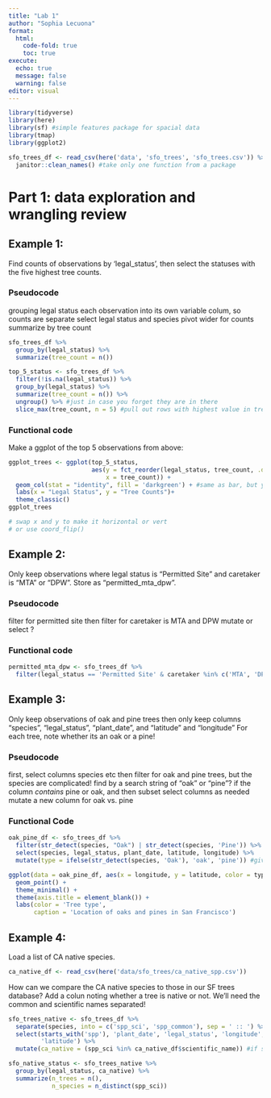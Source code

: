 ```yaml
---
title: "Lab 1"
author: "Sophia Lecuona"
format: 
  html:
    code-fold: true
    toc: true
execute: 
  echo: true
  message: false
  warning: false
editor: visual
---
```



```r
library(tidyverse)
library(here)
library(sf) #simple features package for spacial data
library(tmap)
library(ggplot2)
```

```r
sfo_trees_df <- read_csv(here('data', 'sfo_trees', 'sfo_trees.csv')) %>%
  janitor::clean_names() #take only one function from a package
```

# Part 1: data exploration and wrangling review

## Example 1: 

Find counts of observations by 'legal_status', then select the statuses with the five highest tree counts.

### Pseudocode

grouping legal status
each observation into its own variable colum, so counts are separate
select legal status and species
pivot wider for counts
summarize by tree count

```r
sfo_trees_df %>% 
  group_by(legal_status) %>%
  summarize(tree_count = n())

top_5_status <- sfo_trees_df %>%
  filter(!is.na(legal_status)) %>%
  group_by(legal_status) %>%
  summarize(tree_count = n()) %>%
  ungroup() %>% #just in case you forget they are in there
  slice_max(tree_count, n = 5) #pull out rows with highest value in tree_count column
```

### Functional code

Make a ggplot of the top 5 observations from above:

```r
ggplot_trees <- ggplot(top_5_status, 
                       aes(y = fct_reorder(legal_status, tree_count, .desc = TRUE), #reorder legal_status by tree count, making it go from highest to lowest
                           x = tree_count)) + 
  geom_col(stat = "identity", fill = 'darkgreen') + #same as bar, but you tell it which variable to make the height
  labs(x = "Legal Status", y = "Tree Counts")+
  theme_classic()
ggplot_trees

# swap x and y to make it horizontal or vert
# or use coord_flip()
```
## Example 2:

Only keep observations where legal status is "Permitted Site" and caretaker is "MTA" or "DPW".  Store as "permitted_mta_dpw".

### Pseudocode

filter for permitted site
then filter for caretaker is MTA and DPW
mutate or select ?

### Functional code

```r
permitted_mta_dpw <- sfo_trees_df %>%
  filter(legal_status == 'Permitted Site' & caretaker %in% c('MTA', 'DPW')) #NOT GOING TO WORK if you use "==" for caretaker as well because it gave it a vector: will look directly across at each observation saying either MTA or DPW, but we want observation to have MTA and DPW
```

## Example 3:

Only keep observations of oak and pine trees
then only keep columns "species", "legal_status", "plant_date", and "latitude" and "longitude"
For each tree, note whether its an oak or a pine!

### Pseudocode

first, select columns species etc
then filter for  oak and pine trees, but the species are complicated! find by a search string of "oak" or "pine"?
if the column *contains* pine or oak, and then subset
select columns as needed
mutate a new column for oak vs. pine

### Functional Code

```r
oak_pine_df <- sfo_trees_df %>%
  filter(str_detect(species, "Oak") | str_detect(species, 'Pine')) %>% #or operator is |
  select(species, legal_status, plant_date, latitude, longitude) %>%
  mutate(type = ifelse(str_detect(species, 'Oak'), 'oak', 'pine')) #give test: if test is true, assign value A, if false, assign value B
```

```r
ggplot(data = oak_pine_df, aes(x = longitude, y = latitude, color = type)) +
  geom_point() +
  theme_minimal() +
  theme(axis.title = element_blank()) +
  labs(color = 'Tree type',
       caption = 'Location of oaks and pines in San Francisco')
```

## Example 4:

Load a list of CA native species.

```r
ca_native_df <- read_csv(here('data/sfo_trees/ca_native_spp.csv'))
```
How can we compare the CA native species to those in our SF trees database? Add a colun noting whether a tree is native or not.  We'll need the common and scientific names separated!

```r
sfo_trees_native <- sfo_trees_df %>%
  separate(species, into = c('spp_sci', 'spp_common'), sep = ' :: ') %>%
  select(starts_with('spp'), 'plant_date', 'legal_status', 'longitude', 
         'latitude') %>%
  mutate(ca_native = (spp_sci %in% ca_native_df$scientific_name)) #if species scientific name in sfo_trees_native matches the name in ca_native_df, it is a native plant. Will make. acolumn of true or false

sfo_native_status <- sfo_trees_native %>%
  group_by(legal_status, ca_native) %>%
  summarize(n_trees = n(),
            n_species = n_distinct(spp_sci))
```



